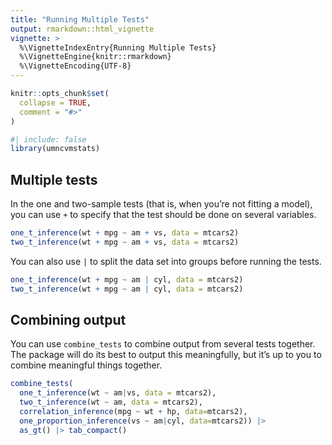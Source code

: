 ```yaml
---
title: "Running Multiple Tests"
output: rmarkdown::html_vignette
vignette: >
  %\VignetteIndexEntry{Running Multiple Tests}
  %\VignetteEngine{knitr::rmarkdown}
  %\VignetteEncoding{UTF-8}
---
```


```r
knitr::opts_chunk$set(
  collapse = TRUE,
  comment = "#>"
)
```

```r
#| include: false
library(umncvmstats)
```

## Multiple tests

In the one and two-sample tests (that is, when you're not fitting a model), you can use `+` to specify
that the test should be done on several variables. 

```r
one_t_inference(wt + mpg ~ am + vs, data = mtcars2)
two_t_inference(wt + mpg ~ am + vs, data = mtcars2)
```

You can also use `|` to split the data set into groups before running the tests.

```r
one_t_inference(wt + mpg ~ am | cyl, data = mtcars2)
two_t_inference(wt + mpg ~ am | cyl, data = mtcars2)
```

## Combining output

You can use `combine_tests` to combine output from several tests together. 
The package will do its best to output this meaningfully, but it's up to you to combine
meaningful things together.

```r
combine_tests(
  one_t_inference(wt ~ am|vs, data = mtcars2),
  two_t_inference(wt ~ am, data = mtcars2),
  correlation_inference(mpg ~ wt + hp, data=mtcars2),
  one_proportion_inference(vs ~ am|cyl, data=mtcars2)) |>
  as_gt() |> tab_compact()
```
